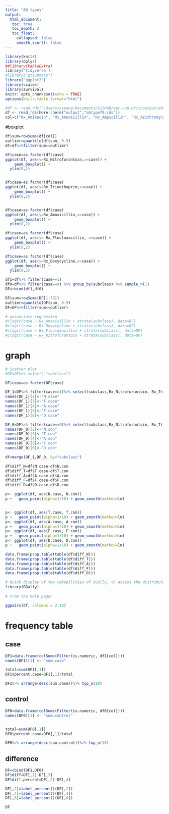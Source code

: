 ```yaml
---
title: "AB types"
output: 
  html_document:
   toc: true
   toc_depth: 2
   toc_float:
     collapsed: false
     smooth_scorll: false
---
```


```r
library(knitr)
library(dplyr)
##library(kableExtra)
library('tidyverse')
#library("gtsummary")
library("ggplot2")
library(scales)
library(survival)
knitr::opts_chunk$set(echo = TRUE)
options(knitr.table.format="html")
```

```r
#df <- read_rds("/Users/yayang/Documents/GitHub/amr-uom-brit/output/abtype79.rds")
df <- read_rds(here::here("output","abtype79.rds"))
col=c("Rx_Amikacin", "Rx_Amoxicillin", "Rx_Ampicillin", "Rx_Azithromycin", "Rx_Aztreonam", "Rx_Benzylpenicillin", "Rx_Cefaclor", "Rx_Cefadroxil", "Rx_Cefalexin", "Rx_Cefamandole", "Rx_Cefazolin", "Rx_Cefepime", "Rx_Cefixime", "Rx_Cefotaxime", "Rx_Cefoxitin", "Rx_Cefpirome", "Rx_Cefpodoxime", "Rx_Cefprozil", "Rx_Cefradine", "Rx_Ceftazidime", "Rx_Ceftriaxone", "Rx_Cefuroxime", "Rx_Chloramphenicol", "Rx_Cilastatin", "Rx_Ciprofloxacin", "Rx_Clarithromycin", "Rx_Clindamycin", "Rx_Co_amoxiclav", "Rx_Co_fluampicil", "Rx_Colistimethate", "Rx_Dalbavancin", "Rx_Dalfopristin", "Rx_Daptomycin", "Rx_Demeclocycline", "Rx_Doripenem", "Rx_Doxycycline", "Rx_Ertapenem", "Rx_Erythromycin", "Rx_Fidaxomicin", "Rx_Flucloxacillin", "Rx_Fosfomycin", "Rx_Fusidate", "Rx_Gentamicin", "Rx_Levofloxacin", "Rx_Linezolid", "Rx_Lymecycline", "Rx_Meropenem", "Rx_Methenamine", "Rx_Metronidazole", "Rx_Minocycline", "Rx_Moxifloxacin", "Rx_Nalidixic_acid", "Rx_Neomycin", "Rx_Netilmicin", "Rx_Nitazoxanid", "Rx_Nitrofurantoin", "Rx_Norfloxacin", "Rx_Ofloxacin", "Rx_Oxytetracycline", "Rx_Phenoxymethylpenicillin", "Rx_Piperacillin", "Rx_Pivmecillinam", "Rx_Pristinamycin", "Rx_Rifaximin", "Rx_Sulfadiazine", "Rx_Sulfamethoxazole", "Rx_Sulfapyridine", "Rx_Taurolidin", "Rx_Tedizolid", "Rx_Teicoplanin", "Rx_Telithromycin", "Rx_Temocillin", "Rx_Tetracycline", "Rx_Ticarcillin", "Rx_Tigecycline", "Rx_Tinidazole", "Rx_Tobramycin", "Rx_Trimethoprim", "Rx_Vancomycin")
```


#boxplot
```r
df$sum=rowSums(df[col])
outlier=quantile(df$sum, 0.9)
df=df%>%filter(sum<=outlier)

df$case=as.factor(df$case)
ggplot(df, aes(y=Rx_Nitrofurantoin,x=case)) + 
    geom_boxplot() +
  ylim(0,2)


df$case=as.factor(df$case)
ggplot(df, aes(y=Rx_Trimethoprim,x=case)) + 
    geom_boxplot() +
  ylim(0,2)


df$case=as.factor(df$case)
ggplot(df, aes(y=Rx_Amoxicillin,x=case)) + 
    geom_boxplot() +
  ylim(0,2)

df$case=as.factor(df$case)
ggplot(df, aes(y= Rx_Flucloxacillin, x=case)) + 
    geom_boxplot() +
  ylim(0,2)

df$case=as.factor(df$case)
ggplot(df, aes(y=Rx_Doxycycline,x=case)) + 
    geom_boxplot() +
  ylim(0,2)


```


```r
df1=df%>% filter(case==1)
df0=df%>% filter(case==0) %>% group_by(subclass) %>% sample_n(1)
DF=rbind(df1,df0)

DF$sum=rowSums(DF[1:79])
outlier=quantile(DF$sum, 0.9)
DF=DF%>%filter(sum<=outlier)
```



```r
# univariate regression
#clogit(case ~ Rx_Amoxicillin + strata(subclass), data=DF)
#clogit(case ~ Rx_Doxycycline + strata(subclass), data=DF)
#clogit(case ~ Rx_Flucloxacillin + strata(subclass), data=DF)
#clogit(case ~ Rx_Nitrofurantoin + strata(subclass), data=DF)

```

# graph
```r
# Scatter plot
#DF=DF%>% select(-"subclass")

DF$case=as.factor(DF$case)

DF_1=DF%>% filter(case==1)%>% select(subclass,Rx_Nitrofurantoin, Rx_Trimethoprim, Rx_Amoxicillin, Rx_Flucloxacillin, Rx_Doxycycline) 
names(DF_1)[2]<-"N.case"
names(DF_1)[3]<-"T.case"
names(DF_1)[4]<-"A.case"
names(DF_1)[5]<-"F.case"
names(DF_1)[6]<-"D.case"

DF_0=DF%>% filter(case==0)%>% select(subclass,Rx_Nitrofurantoin, Rx_Trimethoprim, Rx_Amoxicillin, Rx_Flucloxacillin, Rx_Doxycycline) 
names(DF_0)[2]<-"N.con"
names(DF_0)[3]<-"T.con"
names(DF_0)[4]<-"A.con"
names(DF_0)[5]<-"F.con"
names(DF_0)[6]<-"D.con"

df=merge(DF_1,DF_0, by="subclass")

df$diff_N=df$N.case-df$N.con
df$diff_T=df$T.case-df$T.con
df$diff_A=df$A.case-df$A.con
df$diff_F=df$F.case-df$F.con
df$diff_D=df$D.case-df$D.con

```




```r
p<- ggplot(df, aes(N.case, N.con))
p +   geom_point(alpha=1/10) + geom_smooth(method=lm)


p<- ggplot(df, aes(T.case, T.con))
p +   geom_point(alpha=1/10) + geom_smooth(method=lm)
p<- ggplot(df, aes(A.case, A.con))
p +   geom_point(alpha=1/10) + geom_smooth(method=lm)
p<- ggplot(df, aes(F.case, F.con))
p +   geom_point(alpha=1/10) + geom_smooth(method=lm)
p<- ggplot(df, aes(D.case, D.con))
p +   geom_point(alpha=1/10) + geom_smooth(method=lm)
```


```r
data.frame(prop.table(table(df$diff_N)))
data.frame(prop.table(table(df$diff_T)))
data.frame(prop.table(table(df$diff_A)))
data.frame(prop.table(table(df$diff_F)))
data.frame(prop.table(table(df$diff_D)))

```

```r
# Quick display of two cabapilities of GGally, to assess the distribution and correlation of variables 
library(GGally)
 
# From the help page:

ggpairs(df, columns = 2:10) 
```


# frequency table
## case
```r
DF1=data.frame(colSums(Filter(is.numeric, df1[col])))
names(DF1)[1] <- "sum.case"

total=sum(DF1[,1])
DF1$percent.case=DF1[,1]/total

DF1%>% arrange(desc(sum.case))%>% top_n(10)

```


## control
```r
DF0=data.frame(colSums(Filter(is.numeric, df0[col])))
names(DF0)[1] <- "sum.control"


total=sum(DF0[,1])
DF0$percent.case=DF0[,1]/total

DF0%>% arrange(desc(sum.control))%>% top_n(10)

```

## difference
```r
DF=cbind(DF1,DF0)
DF$diff=DF[,1]-DF[,3]
DF$diff.percent=DF[,2]-DF[,4]

DF[,2]=label_percent()(DF[,2])
DF[,4]=label_percent()(DF[,4])
DF[,6]=label_percent()(DF[,6])

DF
```

